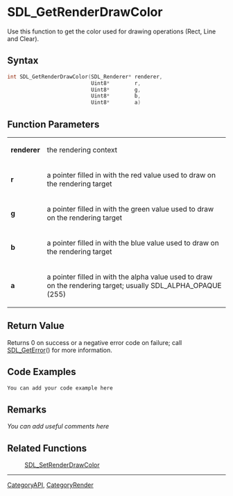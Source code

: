 
= SDL_GetRenderDrawColor =
Use this function to get the color used for drawing operations (Rect, Line and Clear).


== Syntax ==
<syntaxhighlight lang='c++'>
int SDL_GetRenderDrawColor(SDL_Renderer* renderer,
                           Uint8*        r,
                           Uint8*        g,
                           Uint8*        b,
                           Uint8*        a)
</syntaxhighlight>

== Function Parameters ==
{|
|'''renderer'''
|the rendering context
|-
|'''r'''
|a pointer filled in with the red value used to draw on the rendering target
|-
|'''g'''
|a pointer filled in with the green value used to draw on the rendering target
|-
|'''b'''
|a pointer filled in with the blue value used to draw on the rendering target
|-
|'''a'''
|a pointer filled in with the alpha value used to draw on the rendering target; usually SDL_ALPHA_OPAQUE (255)
|}

== Return Value ==
Returns 0 on success or a negative error code on failure; call [[SDL_GetError]]() for more information.

== Code Examples ==
<syntaxhighlight lang='c++'>
You can add your code example here
</syntaxhighlight>

== Remarks ==
''You can add useful comments here''

== Related Functions ==
:[[SDL_SetRenderDrawColor]]

----
[[CategoryAPI]], [[CategoryRender]]
